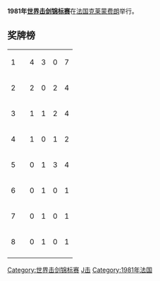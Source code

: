 '''1981年[[世界击剑锦标赛|世界击剑锦标赛]]'''在[[法国|法国]][[克莱蒙费朗|克莱蒙费朗]]举行。

==奖牌榜==
{| {{RankedMedalTable}}
|-
| 1 ||align=left| {{URS}} || 4 || 3 || 0 || 7
|-
| 2 ||align=left| {{HUN}} || 2 || 0 || 2 || 4
|-
| 3 ||align=left| {{FRG}} || 1 || 1 || 2 || 4
|-
| 4 ||align=left| {{POL}} || 1 || 0 || 1 || 2 
|-
| 5 ||align=left| {{ITA}} || 0 || 1 || 3 || 4
|-
| 6 ||align=left| {{CHN}} || 0 || 1 || 0 || 1
|-
| 7 ||align=left| {{ROU}} || 0 || 1 || 0 || 1
|-
| 8 ||align=left| {{SUI}} || 0 || 1 || 0 || 1
|-
|}

{{世界击剑锦标赛}}

[[Category:世界击剑锦标赛|Category:世界击剑锦标赛]]
[[Category:法国体育|J击]]
[[Category:1981年法国|Category:1981年法国]]
